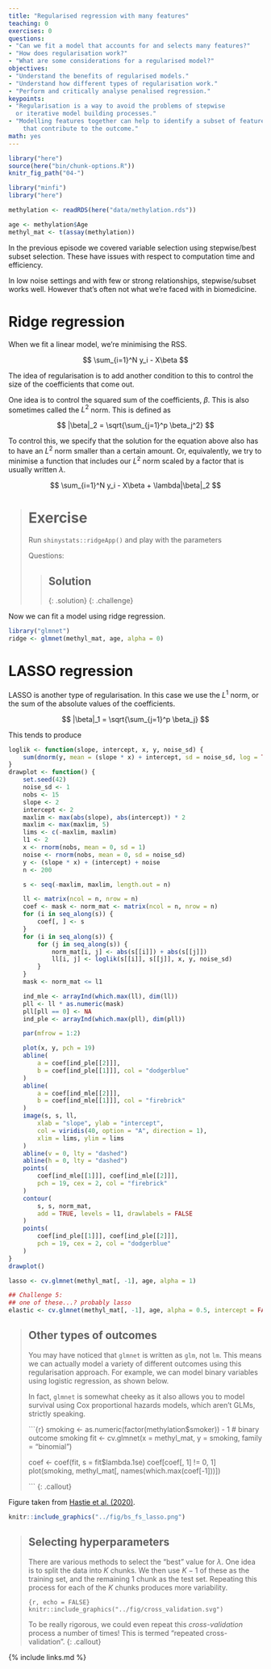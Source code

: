 ```yaml
---
title: "Regularised regression with many features"
teaching: 0
exercises: 0
questions:
- "Can we fit a model that accounts for and selects many features?"
- "How does regularisation work?"
- "What are some considerations for a regularised model?"
objectives:
- "Understand the benefits of regularised models."
- "Understand how different types of regularisation work."
- "Perform and critically analyse penalised regression."
keypoints:
- "Regularisation is a way to avoid the problems of stepwise
  or iterative model building processes."
- "Modelling features together can help to identify a subset of features
    that contribute to the outcome."
math: yes
---
```



```r
library("here")
source(here("bin/chunk-options.R"))
knitr_fig_path("04-")
```

```r
library("minfi")
library("here")

methylation <- readRDS(here("data/methylation.rds"))

age <- methylation$Age
methyl_mat <- t(assay(methylation))
```

In the previous episode we covered variable selection using stepwise/best subset
selection.
These have issues with respect to computation time and efficiency.

In low noise settings and with few or strong relationships, stepwise/subset
works well. However that's often not what we're faced with in biomedicine.


# Ridge regression

When we fit a linear model, we're minimising the RSS.

$$
    \sum_{i=1}^N y_i - X\beta
$$

The idea of regularisation is to add another condition to this to control
the size of the coefficients that come out.

One idea is to control the squared sum of the coefficients, $\beta$.
This is also sometimes called the $L^2$ norm. This is defined as

$$
    |\beta|_2 = \sqrt{\sum_{j=1}^p \beta_j^2}
$$

To control this, we specify that the solution for the equation above
also has to have an $L^2$ norm smaller than a certain amount. Or, equivalently,
we try to minimise a function that includes our $L^2$ norm scaled by a 
factor that is usually written $\lambda$.

$$
    \sum_{i=1}^N y_i - X\beta + \lambda|\beta|_2
$$

> # Exercise
> 
> Run `shinystats::ridgeApp()` and play with the parameters
> 
> Questions:
> 
> > ## Solution
> > 
> {: .solution}
{: .challenge}

Now we can fit a model using ridge regression.

```r
library("glmnet")
ridge <- glmnet(methyl_mat, age, alpha = 0)
```

# LASSO regression

LASSO is another type of regularisation. In this case we use the $L^1$ norm,
or the sum of the absolute values of the coefficients.

$$
    |\beta|_1 = \sqrt{\sum_{j=1}^p \beta_j}
$$

This tends to produce

```r
loglik <- function(slope, intercept, x, y, noise_sd) {
    sum(dnorm(y, mean = (slope * x) + intercept, sd = noise_sd, log = TRUE))
}
drawplot <- function() {
    set.seed(42)
    noise_sd <- 1
    nobs <- 15
    slope <- 2
    intercept <- 2
    maxlim <- max(abs(slope), abs(intercept)) * 2
    maxlim <- max(maxlim, 5)
    lims <- c(-maxlim, maxlim)
    l1 <- 2
    x <- rnorm(nobs, mean = 0, sd = 1)
    noise <- rnorm(nobs, mean = 0, sd = noise_sd)
    y <- (slope * x) + (intercept) + noise
    n <- 200

    s <- seq(-maxlim, maxlim, length.out = n)

    ll <- matrix(ncol = n, nrow = n)
    coef <- mask <- norm_mat <- matrix(ncol = n, nrow = n)
    for (i in seq_along(s)) {
        coef[, ] <- s
    }
    for (i in seq_along(s)) {
        for (j in seq_along(s)) {
            norm_mat[i, j] <- abs(s[[i]]) + abs(s[[j]])
            ll[i, j] <- loglik(s[[i]], s[[j]], x, y, noise_sd)
        }
    }
    mask <- norm_mat <= l1

    ind_mle <- arrayInd(which.max(ll), dim(ll))
    pll <- ll * as.numeric(mask)
    pll[pll == 0] <- NA
    ind_ple <- arrayInd(which.max(pll), dim(pll))

    par(mfrow = 1:2)

    plot(x, y, pch = 19)
    abline(
        a = coef[ind_ple[[2]]],
        b = coef[ind_ple[[1]]], col = "dodgerblue"
    )
    abline(
        a = coef[ind_mle[[2]]],
        b = coef[ind_mle[[1]]], col = "firebrick"
    )
    image(s, s, ll,
        xlab = "slope", ylab = "intercept",
        col = viridis(40, option = "A", direction = 1),
        xlim = lims, ylim = lims
    )
    abline(v = 0, lty = "dashed")
    abline(h = 0, lty = "dashed")
    points(
        coef[ind_mle[[1]]], coef[ind_mle[[2]]],
        pch = 19, cex = 2, col = "firebrick"
    )
    contour(
        s, s, norm_mat,
        add = TRUE, levels = l1, drawlabels = FALSE
    )
    points(
        coef[ind_ple[[1]]], coef[ind_ple[[2]]],
        pch = 19, cex = 2, col = "dodgerblue"
    )
}
drawplot()
```


```r
lasso <- cv.glmnet(methyl_mat[, -1], age, alpha = 1)
```

```r
## Challenge 5:
## one of these...? probably lasso
elastic <- cv.glmnet(methyl_mat[, -1], age, alpha = 0.5, intercept = FALSE)
```


> ## Other types of outcomes
> 
> You may have noticed that `glmnet` is written as `glm`, not `lm`.
> This means we can actually model a variety of different outcomes
> using this regularisation approach. For example, we can model binary
> variables using logistic regression, as shown below.
> 
> In fact, `glmnet` is somewhat cheeky as it also allows you to model
> survival using Cox proportional hazards models, which aren't GLMs, strictly
> speaking.
> 
> ```{r}
> smoking <- as.numeric(factor(methylation$smoker)) - 1
> # binary outcome
> smoking
> fit <- cv.glmnet(x = methyl_mat, y = smoking, family = "binomial")
> 
> coef <- coef(fit, s = fit$lambda.1se)
> coef[coef[, 1] != 0, 1]
> plot(smoking, methyl_mat[, names(which.max(coef[-1]))])
> 
> ```
{: .callout}


Figure taken from [Hastie et al. (2020)](https://doi.org/10.1214/19-STS733).

```r
knitr::include_graphics("../fig/bs_fs_lasso.png")
```


> ## Selecting hyperparameters
> 
> There are various methods to select the "best"
> value for $\lambda$. One idea is to split
> the data into $K$ chunks. We then use $K-1$ of
> these as the training set, and the remaining $1$ chunk
> as the test set. Repeating this process for each of the
> $K$ chunks produces more variability.
> 
> ```{r, echo = FALSE}
> knitr::include_graphics("../fig/cross_validation.svg")
> ```
>
> To be really rigorous, we could even repeat this *cross-validation*
> process a number of times! This is termed "repeated cross-validation".
{: .callout}


{% include links.md %}
